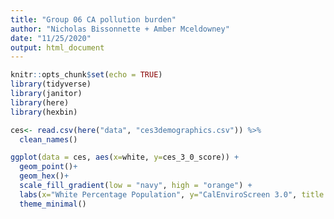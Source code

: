 ```yaml
---
title: "Group 06 CA pollution burden"
author: "Nicholas Bissonnette + Amber Mceldowney"
date: "11/25/2020"
output: html_document
---
```


```r
knitr::opts_chunk$set(echo = TRUE)
library(tidyverse)
library(janitor)
library(here)
library(hexbin)
```

```r
ces<- read.csv(here("data", "ces3demographics.csv")) %>% 
  clean_names()
```

```r
ggplot(data = ces, aes(x=white, y=ces_3_0_score)) +
  geom_point()+
  geom_hex()+
  scale_fill_gradient(low = "navy", high = "orange") +
  labs(x="White Percentage Population", y="CalEnviroScreen 3.0", title = "High Polution Burdend Realted the Percentage Population" ) +
  theme_minimal()
  
```

